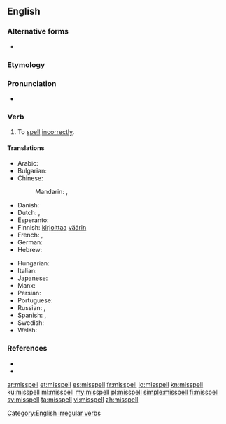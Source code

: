==English==

===Alternative forms===
* {{l|en|mis-spell}}

===Etymology===
{{prefix|mis|spell|lang=en}}

===Pronunciation===
* {{IPA|/mɪsˈspɛl/|lang=en}}
*: {{rhymes|ɛl|lang=en}}

===Verb===
{{en-verb|misspells|misspelling|misspelt|past2=misspelled}}

# To [[spell]] [[incorrectly]].

====Translations====
{{trans-top|to spell incorrectly}}
* Arabic: {{t|ar|أَخْطَأَ اَلتَّهْجِئَة}}
* Bulgarian: {{t|bg|неправилно пиша|tr=nepravilno pisha|sc=Cyrl}}
* Chinese:
*: Mandarin: {{t+|cmn|拼錯|sc=Hani}}, {{t+|cmn|拼错|tr=pīncuò|sc=Hani}}
* Danish: {{t|da|stave forkert}}
* Dutch: {{t|nl|misspellen}}, {{t|nl|verkeerd spellen}}
* Esperanto: {{t|eo|misliterumi}}
* Finnish: [[kirjoittaa]] [[väärin]]
* French: {{t|fr|mal orthographier}}, {{t|fr|mal écrire}}
* German: {{t|de|falsch buchstabieren}}
* Hebrew: {{t-needed|he}}
{{trans-mid}}
* Hungarian: {{t|hu|elír}}
* Italian: {{t|it|scrivere male}}
* Japanese: {{t|ja|つづりを間違う|tr=tsuzuri-o machigau}}
* Manx: {{t|gv|mee-lettyr}}
* Persian: {{t|fa|غلط نوشتن|tr=ğalat neveštan|sc=fa-Arab}}
* Portuguese: {{t|pt|[[escrever]] [[errado]]}}
* Russian: {{t|ru|орфографи́чески непра́вильно писа́ть}}, {{t|ru|де́лать орфографи́ческие оши́бки}}
* Spanish: {{t|es|deletrear mal}}, {{t|es|escribir mal}}
* Swedish: {{t|sv|stava fel}}
* Welsh: {{t|cy|camsillafu}}
{{trans-bottom}}

===References===
* {{R:Century 1911}}
* {{R:Webster 1913}}

[[Category:English irregular verbs]]

[[ar:misspell]]
[[et:misspell]]
[[es:misspell]]
[[fr:misspell]]
[[io:misspell]]
[[kn:misspell]]
[[ku:misspell]]
[[ml:misspell]]
[[my:misspell]]
[[pl:misspell]]
[[simple:misspell]]
[[fi:misspell]]
[[sv:misspell]]
[[ta:misspell]]
[[vi:misspell]]
[[zh:misspell]]